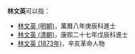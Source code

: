 '''林文英'''可以指：
* [[林文英_(明朝)|林文英 (明朝)]]，萬曆八年庚辰科進士
* [[林文英_(清朝)|林文英 (清朝)]]，康熙二十七年戊辰科進士
* [[林文英_(1873年)|林文英 (1873年)]]，辛亥革命人物

{{disambig|cat=三字林姓人名消歧義}}